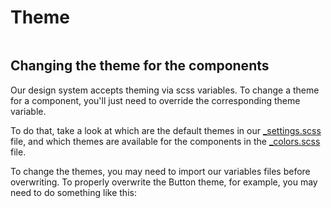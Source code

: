 
<Meta title="Getting started/Theme" />

<div class="docs-title">
  <div>
    <h1 class="docs-title__text">Theme</h1>
  </div>
</div>

<div class="docs-content">

  <div class="columns">
    <div class="column">
      <h2>Changing the theme for the components</h2>
      <p>Our design system accepts theming via scss variables. To change a theme for a component, you'll just need to override the corresponding theme variable.</p>
      <p>To do that, take a look at which are the default themes in our <a target="_blank" rel="noopener" href="https://github.com/labcodes/labstorybook/blob/master/labsystem/scss/variables/_settings.scss">_settings.scss</a> file, and which themes are available for the components in the <a target="_blank" rel="noopener" href="https://github.com/labcodes/labstorybook/blob/master/labsystem/scss/variables/_colors.scss">_colors.scss</a> file.</p>
      <p>To change the themes, you may need to import our variables files before overwriting. To properly overwrite the Button theme, for example, you may need to do something like this:</p>
      <Source language="scss" code={`
// first, import the color variables file
@import "~labsystem/scss/variables/_colors";
// then, overwrite the theme variable
// if you want to override all of them, overwrite the $default-theme variable
$button-theme: $purple-palette;
// finally, import the rest of the styles
@import "~labsystem/scss/main";`
      }/>
    </div>
  </div>

</div>
